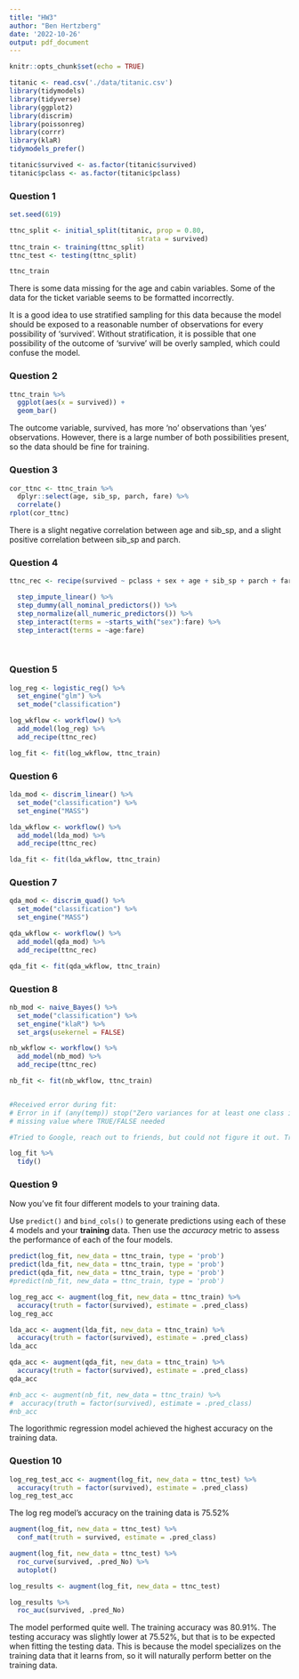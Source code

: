 ```yaml
---
title: "HW3"
author: "Ben Hertzberg"
date: '2022-10-26'
output: pdf_document
---
```


```r
knitr::opts_chunk$set(echo = TRUE)
```



```r
titanic <- read.csv('./data/titanic.csv')
library(tidymodels)
library(tidyverse)
library(ggplot2)
library(discrim)
library(poissonreg)
library(corrr)
library(klaR)
tidymodels_prefer()

```


```r
titanic$survived <- as.factor(titanic$survived)
titanic$pclass <- as.factor(titanic$pclass)
```


### Question 1

```r
set.seed(619)

ttnc_split <- initial_split(titanic, prop = 0.80,
                                strata = survived)
ttnc_train <- training(ttnc_split)
ttnc_test <- testing(ttnc_split)
```

```r
ttnc_train
```

There is some data missing for the age and cabin variables. Some of the data for the ticket variable seems to be formatted incorrectly.

It is a good idea to use stratified sampling for this data because the model should be exposed to a reasonable number of observations for every possibility of 'survived'. Without stratification, it is possible that one possibility of the outcome of 'survive' will be overly sampled, which could confuse the model.

### Question 2


```r
ttnc_train %>%
  ggplot(aes(x = survived)) +
  geom_bar()
```

The outcome variable, survived, has more 'no' observations than 'yes' observations. However, there is a large number of both possibilities present, so the data should be fine for training.

### Question 3


```r
cor_ttnc <- ttnc_train %>%
  dplyr::select(age, sib_sp, parch, fare) %>%
  correlate()
rplot(cor_ttnc)

```

There is a slight negative correlation between age and sib_sp, and a slight positive correlation between sib_sp and parch.

### Question 4

```r
ttnc_rec <- recipe(survived ~ pclass + sex + age + sib_sp + parch + fare, data = ttnc_train) %>%

  step_impute_linear() %>%
  step_dummy(all_nominal_predictors()) %>%  
  step_normalize(all_numeric_predictors()) %>%
  step_interact(terms = ~starts_with("sex"):fare) %>%
  step_interact(terms = ~age:fare)
 
 
```


### Question 5

```r
log_reg <- logistic_reg() %>%
  set_engine("glm") %>%
  set_mode("classification")

log_wkflow <- workflow() %>%
  add_model(log_reg) %>%
  add_recipe(ttnc_rec)

log_fit <- fit(log_wkflow, ttnc_train)
```

### Question 6

```r
lda_mod <- discrim_linear() %>%
  set_mode("classification") %>%
  set_engine("MASS")

lda_wkflow <- workflow() %>%
  add_model(lda_mod) %>%
  add_recipe(ttnc_rec)

lda_fit <- fit(lda_wkflow, ttnc_train)
```

### Question 7

```r
qda_mod <- discrim_quad() %>%
  set_mode("classification") %>%
  set_engine("MASS")

qda_wkflow <- workflow() %>%
  add_model(qda_mod) %>%
  add_recipe(ttnc_rec)

qda_fit <- fit(qda_wkflow, ttnc_train)
```


### Question 8

```r
nb_mod <- naive_Bayes() %>%
  set_mode("classification") %>%
  set_engine("klaR") %>%
  set_args(usekernel = FALSE)

nb_wkflow <- workflow() %>%
  add_model(nb_mod) %>%
  add_recipe(ttnc_rec)

nb_fit <- fit(nb_wkflow, ttnc_train)


#Received error during fit:
# Error in if (any(temp)) stop("Zero variances for at least one class in variables: ", : 
# missing value where TRUE/FALSE needed

#Tried to Google, reach out to friends, but could not figure it out. Tried to rearrange steps in the recipe, changed variable types, and use different syntax for the naive bayes model.
```

```r
log_fit %>%
  tidy()
```

### Question 9

Now you've fit four different models to your training data.

Use `predict()` and `bind_cols()` to generate predictions using each of these 4 models and your **training** data. Then use the *accuracy* metric to assess the performance of each of the four models.

```r
predict(log_fit, new_data = ttnc_train, type = 'prob')
predict(lda_fit, new_data = ttnc_train, type = 'prob')
predict(qda_fit, new_data = ttnc_train, type = 'prob')
#predict(nb_fit, new_data = ttnc_train, type = 'prob')
```



```r
log_reg_acc <- augment(log_fit, new_data = ttnc_train) %>%
  accuracy(truth = factor(survived), estimate = .pred_class)
log_reg_acc

lda_acc <- augment(lda_fit, new_data = ttnc_train) %>%
  accuracy(truth = factor(survived), estimate = .pred_class)
lda_acc

qda_acc <- augment(qda_fit, new_data = ttnc_train) %>%
  accuracy(truth = factor(survived), estimate = .pred_class)
qda_acc

#nb_acc <- augment(nb_fit, new_data = ttnc_train) %>%
#  accuracy(truth = factor(survived), estimate = .pred_class)
#nb_acc


```


The logorithmic regression model achieved the highest accuracy on the training data.


### Question 10

```r
log_reg_test_acc <- augment(log_fit, new_data = ttnc_test) %>%
  accuracy(truth = factor(survived), estimate = .pred_class)
log_reg_test_acc
```

The log reg model's accuracy on the training data is 75.52%

```r
augment(log_fit, new_data = ttnc_test) %>%
  conf_mat(truth = survived, estimate = .pred_class) 

augment(log_fit, new_data = ttnc_test) %>%
  roc_curve(survived, .pred_No) %>%
  autoplot()

log_results <- augment(log_fit, new_data = ttnc_test)

log_results %>% 
  roc_auc(survived, .pred_No)
```

The model performed quite well. The training accuracy was 80.91%. The testing accuracy was slightly lower at 75.52%, but that is to be expected when fitting the testing data. This is because the model specializes on the training data that it learns from, so it will naturally perform better on the training data.